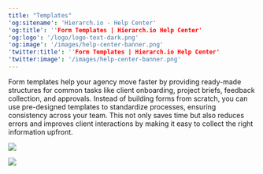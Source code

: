 ```yaml
---
title: "Templates"
'og:sitename': 'Hierarch.io - Help Center'
'og:title': ''Form Templates | Hierarch.io Help Center'
'og:logo': '/logo/logo-text-dark.png'
'og:image': '/images/help-center-banner.png'
'twitter:title': ''Form Templates | Hierarch.io Help Center'
'twitter:image': '/images/help-center-banner.png'
---
```


Form templates help your agency move faster by providing ready-made structures for common tasks like client onboarding, project briefs, feedback collection, and approvals. Instead of building forms from scratch, you can use pre-designed templates to standardize processes, ensuring consistency across your team. This not only saves time but also reduces errors and improves client interactions by making it easy to collect the right information upfront.

![](/images/forms/form-templates-001.png)

![](/images/forms/form-templates-002.png)